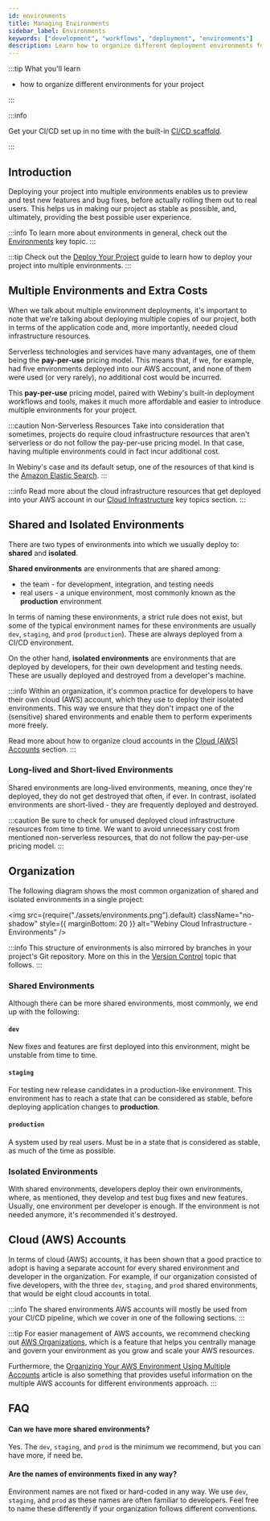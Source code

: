 ```yaml
---
id: environments
title: Managing Environments
sidebar_label: Environments
keywords: ["development", "workflows", "deployment", "environments"]
description: Learn how to organize different deployment environments for your project
---
```


:::tip What you'll learn

- how to organize different environments for your project

:::

:::info

Get your CI/CD set up in no time with the built-in [CI/CD scaffold](/docs/how-to-guides/webiny-cli/scaffolding/ci-cd).

:::

## Introduction

Deploying your project into multiple environments enables us to preview and test new features and bug fixes, before actually rolling them out to real users. This helps us in making our project as stable as possible, and, ultimately, providing the best possible user experience.

:::info
To learn more about environments in general, check out the [Environments](/docs/key-topics/deployment/environments) key topic.
:::

:::tip
Check out the [Deploy Your Project](/docs/how-to-guides/deployment/deploy-your-project) guide to learn how to deploy your project into multiple environments.
:::

## Multiple Environments and Extra Costs

When we talk about multiple environment deployments, it's important to note that we're talking about deploying multiple copies of our project, both in terms of the application code and, more importantly, needed cloud infrastructure resources.

Serverless technologies and services have many advantages, one of them being the **pay-per-use** pricing model. This means that, if we, for example, had five environments deployed into our AWS account, and none of them were used (or very rarely), no additional cost would be incurred.

This **pay-per-use** pricing model, paired with Webiny's built-in deployment workflows and tools, makes it much more affordable and easier to introduce multiple environments for your project.

:::caution Non-Serverless Resources
Take into consideration that sometimes, projects do require cloud infrastructure resources that aren't serverless or do not follow the pay-per-use pricing model. In that case, having multiple environments could in fact incur additional cost.

In Webiny's case and its default setup, one of the resources of that kind is the [Amazon Elastic Search](https://aws.amazon.com/elasticsearch-service/pricing/).
:::

:::info
Read more about the cloud infrastructure resources that get deployed into your AWS account in our [Cloud Infrastructure](/docs/key-topics/cloud-infrastructure/introduction) key topics section.
:::

## Shared and Isolated Environments

There are two types of environments into which we usually deploy to: **shared** and **isolated**.

**Shared environments** are environments that are shared among:

- the team - for development, integration, and testing needs
- real users - a unique environment, most commonly known as the **production** environment

In terms of naming these environments, a strict rule does not exist, but some of the typical environment names for these environments are usually `dev`, `staging`, and `prod` (`production`). These are always deployed from a CI/CD environment.

On the other hand, **isolated environments** are environments that are deployed by developers, for their own development and testing needs. These are usually deployed and destroyed from a developer's machine.

:::info
Within an organization, it's common practice for developers to have their own cloud (AWS) account, which they use to deploy their isolated environments. This way we ensure that they don't impact one of the (sensitive) shared environments and enable them to perform experiments more freely.

Read more about how to organize cloud accounts in the [Cloud (AWS) Accounts](/docs/key-topics/ci-cd/environments#cloud-aws-accounts) section.
:::

### Long-lived and Short-lived Environments

Shared environments are long-lived environments, meaning, once they're deployed, they do not get destroyed that often, if ever. In contrast, isolated environments are short-lived - they are frequently deployed and destroyed.

:::caution
Be sure to check for unused deployed cloud infrastructure resources from time to time. We want to avoid unnecessary cost from mentioned non-serverless resources, that do not follow the pay-per-use pricing model.
:::

## Organization

The following diagram shows the most common organization of shared and isolated environments in a single project:

<!-- vale off -->

<img
  src={require("./assets/environments.png").default}
  className="no-shadow"
  style={{ marginBottom: 20 }}
  alt="Webiny Cloud Infrastructure - Environments"
/>

<!-- vale on -->

:::info
This structure of environments is also mirrored by branches in your project's Git repository. More on this in the [Version Control](/docs/key-topics/ci-cd/version-control) topic that follows.
:::

### Shared Environments

Although there can be more shared environments, most commonly, we end up with the following:

#### `dev`

New fixes and features are first deployed into this environment, might be unstable from time to time.

#### `staging`

For testing new release candidates in a production-like environment. This environment has to reach a state that can be considered as stable, before deploying application changes to **production**.

#### `production`

A system used by real users. Must be in a state that is considered as stable, as much of the time as possible.

### Isolated Environments

With shared environments, developers deploy their own environments, where, as mentioned, they develop and test bug fixes and new features. Usually, one environment per developer is enough. If the environment is not needed anymore, it's recommended it's destroyed.

## Cloud (AWS) Accounts

In terms of cloud (AWS) accounts, it has been shown that a good practice to adopt is having a separate account for every shared environment and developer in the organization. For example, if our organization consisted of five developers, with the three `dev`, `staging`, and `prod` shared environments, that would be eight cloud accounts in total.

:::info
The shared environments AWS accounts will mostly be used from your CI/CD pipeline, which we cover in one of the following sections.
:::

:::tip
For easier management of AWS accounts, we recommend checking out [AWS Organizations](https://aws.amazon.com/organizations/), which is a feature that helps you centrally manage and govern your environment as you grow and scale your AWS resources.

Furthermore, the [Organizing Your AWS Environment Using Multiple Accounts](https://docs.aws.amazon.com/whitepapers/latest/organizing-your-aws-environment/organizing-your-aws-environment.html) article is also something that provides useful information on the multiple AWS accounts for different environments approach.
:::

## FAQ

#### Can we have more shared environments?

Yes. The `dev`, `staging`, and `prod` is the minimum we recommend, but you can have more, if need be.

#### Are the names of environments fixed in any way?

Environment names are not fixed or hard-coded in any way. We use `dev`, `staging`, and `prod` as these names are often familiar to developers. Feel free to name these differently if your organization follows different conventions.
